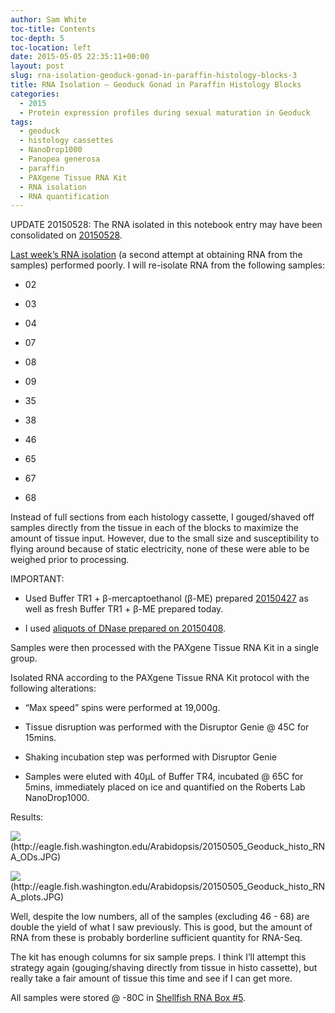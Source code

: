 ```yaml
---
author: Sam White
toc-title: Contents
toc-depth: 5
toc-location: left
date: 2015-05-05 22:35:11+00:00
layout: post
slug: rna-isolation-geoduck-gonad-in-paraffin-histology-blocks-3
title: RNA Isolation – Geoduck Gonad in Paraffin Histology Blocks
categories:
  - 2015
  - Protein expression profiles during sexual maturation in Geoduck
tags:
  - geoduck
  - histology cassettes
  - NanoDrop1000
  - Panopea generosa
  - paraffin
  - PAXgene Tissue RNA Kit
  - RNA isolation
  - RNA quantification
---
```


UPDATE 20150528: The RNA isolated in this notebook entry may have been consolidated on [20150528](2015-05-29-bioanalyzer-geoduck-gonad-rna-quality-assessment.md).

[Last week’s RNA isolation](https://robertslab.github.io/sams-notebook/posts/2015/2015-04-27-rna-isolation-geoduck-gonad-in-paraffin-histology-blocks-2/) (a second attempt at obtaining RNA from the samples) performed poorly. I will re-isolate RNA from the following samples:




    
  * 02

    
  * 03

    
  * 04

    
  * 07

    
  * 08

    
  * 09

    
  * 35

    
  * 38

    
  * 46

    
  * 65

    
  * 67

    
  * 68



Instead of full sections from each histology cassette, I gouged/shaved off samples directly from the tissue in each of the blocks to maximize the amount of tissue input. However, due to the small size and susceptibility to flying around because of static electricity, none of these were able to be weighed prior to processing.

IMPORTANT:


    
  * Used Buffer TR1 + β-mercaptoethanol (β-ME) prepared [20150427](https://robertslab.github.io/sams-notebook/posts/2015/2015-04-27-rna-isolation-geoduck-gonad-in-paraffin-histology-blocks-2/) as well as fresh Buffer TR1 + β-ME prepared today.

    
  * I used [aliquots of DNase prepared on 20150408](https://robertslab.github.io/sams-notebook/posts/2015/2015-04-09-rna-isolation-geoduck-foot-in-paraffin-histology-blocks/).



Samples were then processed with the PAXgene Tissue RNA Kit in a single group.

Isolated RNA according to the PAXgene Tissue RNA Kit protocol with the following alterations:


    
  * “Max speed” spins were performed at 19,000g.

    
  * Tissue disruption was performed with the Disruptor Genie @ 45C for 15mins.

    
  * Shaking incubation step was performed with Disruptor Genie

    
  * Samples were eluted with 40μL of Buffer TR4, incubated @ 65C for 5mins, immediately placed on ice and quantified on the Roberts Lab NanoDrop1000.



Results:

![](https://eagle.fish.washington.edu/Arabidopsis/20150505_Geoduck_histo_RNA_ODs.JPG)(http://eagle.fish.washington.edu/Arabidopsis/20150505_Geoduck_histo_RNA_ODs.JPG)



![](https://eagle.fish.washington.edu/Arabidopsis/20150505_Geoduck_histo_RNA_plots.JPG)(http://eagle.fish.washington.edu/Arabidopsis/20150505_Geoduck_histo_RNA_plots.JPG)





Well, despite the low numbers, all of the samples (excluding 46 - 68) are double the yield of what I saw previously. This is good, but the amount of RNA from these is probably borderline sufficient quantity for RNA-Seq.

The kit has enough columns for six sample preps. I think I'll attempt this strategy again (gouging/shaving directly from tissue in histo cassette), but really take a fair amount of tissue this time and see if I can get more.

All samples were stored @ -80C in [Shellfish RNA Box #5](https://docs.google.com/spreadsheet/ccc?key=0AmS_90rPaQMzcHdyU1d0MDVMLWpaTWdadnJSd0M4UUE&usp=sharing).
